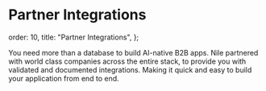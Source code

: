 # Partner Integrations

  order: 10,
  title: "Partner Integrations",
};

You need more than a database to build AI-native B2B apps. Nile partnered with world class companies across the entire stack, to provide you with
validated and documented integrations. Making it quick and easy to build your application from end to end.

<Cards>
  <Card file="./vercel.mdx" root="integrations" icon="vercel.svg" />
  <Card file="./netlify.mdx" root="integrations" icon="netlify.svg" />
  <Card file="./llamandex.mdx" root="integrations" icon="llamaindex.svg" />
  <Card file="./betterauth.mdx" root="integrations" icon="lambda.svg" />
  <Card file="./nextauth.mdx" root="integrations" icon="nextauth.webp" />
  <Card file="./modal.mdx" root="integrations" icon="modal_logo_sm.svg" />
  <Card file="./stripe.mdx" root="integrations" icon="Stripe.svg" />
  <Card file="./aws_bedrock.mdx" root="integrations" icon="aws-bedrock.svg" />
  <Card file="./cohere.mdx" root="integrations" icon="cohere.png" />
  <Card file="./confluent.mdx" root="integrations" icon="confluent-cloud-logo.svg" />
  <Card file="./lambda.mdx" root="integrations" icon="lambda.svg" />
  <Card file="./pipedream.mdx" root="integrations" icon="lambda.svg" />
</Cards>